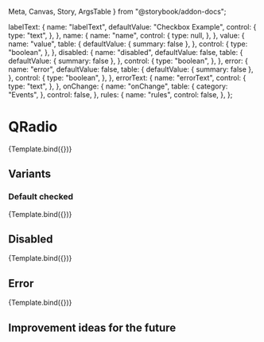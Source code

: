 <!-- @format -->

  Meta,
  Canvas,
  Story,
  ArgsTable
} from "@storybook/addon-docs";

  labelText: {
    name: "labelText",
    defaultValue: "Checkbox Example",
    control: {
      type: "text",
    },
  },
  name: {
    name: "name",
    control: {
      type: null,
    },
  },
  value: {
    name: "value",
    table: {
      defaultValue: { summary: false },
    },
    control: {
      type: "boolean",
    },
  },
  disabled: {
    name: "disabled",
    defaultValue: false,
    table: {
      defaultValue: { summary: false },
    },
    control: {
      type: "boolean",
    },
  },
  error: {
    name: "error",
    defaultValue: false,
    table: {
      defaultValue: { summary: false },
    },
    control: {
      type: "boolean",
    },
  },
  errorText: {
    name: "errorText",
    control: {
      type: "text",
    },
  },
  onChange: {
    name: "onChange",
    table: {
      category: "Events",
    },
    control: false,
  },
  rules: {
    name: "rules",
    control: false,
  },
};


<Meta title="Widget/QRadio" argTypes={argTypes} component={QRadio} />

# QRadio

<Canvas>
  <Story
    name="QRadio Example"
    args={{
      labelText: "QRadio Example",
    }}
  >
    {Template.bind({})}
  </Story>
</Canvas>

<ArgsTable story="QRadio Example" />

## Variants

### Default checked

<Canvas>
  <Story
    name="Default Checked"
    args={{
      labelText: "Default Checked Example",
      defaultChecked: true,
    }}
  >
    {Template.bind({})}
  </Story>
</Canvas>

## Disabled

<Canvas>
  <Story
    name="Disabled"
    args={{
      labelText: "Checkbox Disabled",
      disabled: true,
    }}
  >
    {Template.bind({})}
  </Story>
</Canvas>

## Error

<Canvas>
  <Story
    name="Error"
    args={{
      labelText: "Checkbox Error",
      error: true,
      errorText: "This checkbox was error",
    }}
  >
    {Template.bind({})}
  </Story>
</Canvas>

## Improvement ideas for the future
